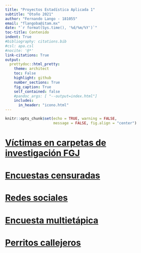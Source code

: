 ---
title: "Proyectos Estadística Aplicada 1"
subtitle: "Otoño 2021"
author: "Fernando Lango - 181055"
email: "flangoba@itam.mx"
date: "`r format(Sys.time(), '%d/%m/%Y')`"
toc-title: Contenido  
indent: True
#bibliography: citations.bib
#csl: apa.csl 
#nocite: '@*'
link-citations: True
output: 
  prettydoc::html_pretty:
    theme: architect
    toc: False
    highlight: github
    number_sections: True
    fig_caption: True
    self_contained: false
    #pandoc_args: [ "--output=index.html"]
    includes:
      in_header: "icono.html"
---

```{r setup, include=FALSE}
knitr::opts_chunk$set(echo = TRUE, warning = FALSE, 
                      message = FALSE, fig.align = "center")
```

# [Víctimas en carpetas de investigación FGJ](https://ferlango.github.io/Proyectos-Estadistica-Aplicada-1/Proyecto-1)

# [Encuestas censuradas](https://ferlango.github.io/Proyectos-Estadistica-Aplicada-1/Proyecto-2)

# [Redes sociales](https://ferlango.github.io/Proyectos-Estadistica-Aplicada-1/Proyecto-3)

# [Encuesta multietápica](https://ferlango.github.io/Proyectos-Estadistica-Aplicada-1/Proyecto-4)

# [Perritos callejeros](https://ferlango.github.io/Proyectos-Estadistica-Aplicada-1/Proyecto-5)

